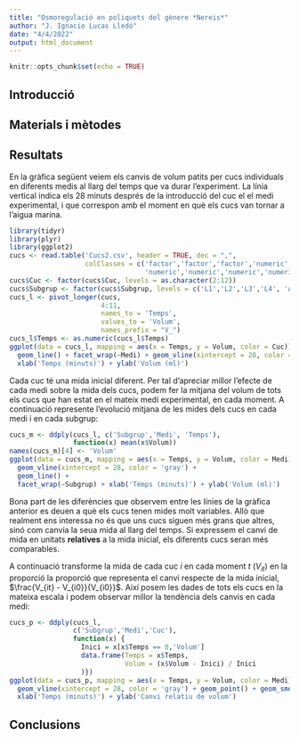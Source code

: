 ```yaml
---
title: "Osmoregulació en poliquets del gènere *Nereis*"
author: "J. Ignacio Lucas Lledó"
date: "4/4/2022"
output: html_document
---
```


```r
knitr::opts_chunk$set(echo = TRUE)
```

## Introducció

## Materials i mètodes

## Resultats

En la gràfica següent veiem els canvis de volum patits per cucs individuals en diferents medis al
llarg del temps que va durar l'experiment. La línia vertical indica els 28 minuts després de la
introducció del cuc el el medi experimental, i que correspon amb el moment en què els cucs van tornar
a l'aigua marina.

```r
library(tidyr)
library(plyr)
library(ggplot2)
cucs <- read.table('Cucs2.csv', header = TRUE, dec = ",",
                   colClasses = c('factor','factor','factor','numeric','numeric','numeric',
                                  'numeric','numeric','numeric','numeric','numeric'))
cucs$Cuc <- factor(cucs$Cuc, levels = as.character(2:12))
cucs$Subgrup <- factor(cucs$Subgrup, levels = c('L1','L2','L3','L4', 'A'))
cucs_l <- pivot_longer(cucs,
                       4:11,
                       names_to = 'Temps',
                       values_to = 'Volum',
                       names_prefix = "V_")
cucs_l$Temps <- as.numeric(cucs_l$Temps)
ggplot(data = cucs_l, mapping = aes(x = Temps, y = Volum, color = Cuc)) +
  geom_line() + facet_wrap(~Medi) + geom_vline(xintercept = 28, color = 'gray') +
  xlab('Temps (minuts)') + ylab('Volum (ml)')
```

Cada cuc té una mida inicial diferent. Per tal d'apreciar millor l'efecte de cada
medi sobre la mida dels cucs, podem fer la mitjana del volum de tots els cucs que
han estat en el mateix medi experimental, en cada moment. A continuació represente
l'evolució mitjana de les mides dels cucs en cada medi i en cada subgrup:

```r
cucs_m <- ddply(cucs_l, c('Subgrup','Medi', 'Temps'),
                function(x) mean(x$Volum))
names(cucs_m)[4] <- 'Volum'
ggplot(data = cucs_m, mapping = aes(x = Temps, y = Volum, color = Medi)) +
  geom_vline(xintercept = 28, color = 'gray') +
  geom_line() +
  facet_wrap(~Subgrup) + xlab('Temps (minuts)') + ylab('Volum (ml)')
```

Bona part de les diferències que observem entre les línies de la gràfica
anterior es deuen a què els cucs tenen mides molt variables. Allò que realment
ens interessa no és que uns cucs siguen més grans que altres, sinó com canvia
la seua mida al llarg del temps. Si expressem el canvi de mida en unitats
**relatives** a la mida inicial, els diferents cucs seran més comparables.

A continuació transforme la mida de cada cuc *i* en cada moment *t* ($V_{it}$) en la
proporció la proporció que representa el canvi respecte de la mida inicial,
$\frac{V_{it} - V_{i0}}{V_{i0}}$. Així posem les dades de tots els cucs en la
mateixa escala i podem observar millor la tendència dels canvis en cada medi:

```r
cucs_p <- ddply(cucs_l,
                c('Subgrup','Medi','Cuc'),
                function(x) {
                  Inici = x[x$Temps == 0,'Volum']
                  data.frame(Temps = x$Temps,
                             Volum = (x$Volum - Inici) / Inici
                  )})
ggplot(data = cucs_p, mapping = aes(x = Temps, y = Volum, color = Medi)) +
  geom_vline(xintercept = 28, color = 'gray') + geom_point() + geom_smooth()  +
  xlab('Temps (minuts)') + ylab('Canvi relatiu de volum')
```

## Conclusions